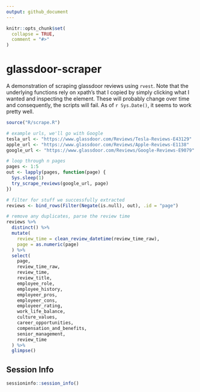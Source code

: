 ```yaml
---
output: github_document
---
```


<!-- README.md is generated from README.Rmd. Please edit that file -->

```r
knitr::opts_chunk$set(
  collapse = TRUE,
  comment = "#>"
)
```

# glassdoor-scraper

<!-- badges: start -->
<!-- badges: end -->

A demonstration of scraping glassdoor reviews using `rvest`. Note that the underlying functions rely on xpath's that I copied by simply clicking what I wanted and inspecting the element. These will probably change over time and consequently, the scripts will fail. As of `r Sys.Date()`, it seems to work pretty well.

```r
source("R/scrape.R")

# example urls, we'll go with Google
tesla_url <- "https://www.glassdoor.com/Reviews/Tesla-Reviews-E43129"
apple_url <- "https://www.glassdoor.com/Reviews/Apple-Reviews-E1138"
google_url <- "https://www.glassdoor.com/Reviews/Google-Reviews-E9079"

# loop through n pages
pages <- 1:5
out <- lapply(pages, function(page) {
  Sys.sleep(1)
  try_scrape_reviews(google_url, page)
})

# filter for stuff we successfully extracted
reviews <- bind_rows(Filter(Negate(is.null), out), .id = "page")

# remove any duplicates, parse the review time
reviews %>%
  distinct() %>%
  mutate(
    review_time = clean_review_datetime(review_time_raw),
    page = as.numeric(page)
  ) %>% 
  select(
    page,
    review_time_raw,
    review_time,
    review_title,
    employee_role,
    employee_history,
    employeer_pros,
    employeer_cons,
    employeer_rating,
    work_life_balance,
    culture_values,
    career_opportunities,
    compensation_and_benefits,
    senior_management,
    review_time
  ) %>% 
  glimpse()
```

## Session Info

```r
sessioninfo::session_info()
```

